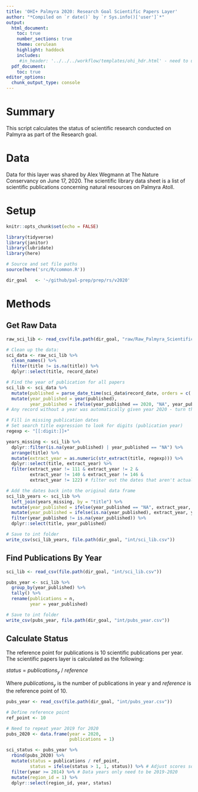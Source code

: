 ```yaml
---
title: 'OHI+ Palmyra 2020: Research Goal Scientific Papers Layer'
author: "*Compiled on `r date()` by `r Sys.info()['user']`*"
output: 
  html_document:
    toc: true
    number_sections: true
    theme: cerulean
    highlight: haddock
    includes: 
     #in_header: '../../../workflow/templates/ohi_hdr.html' - need to update this
  pdf_document:
    toc: true
editor_options: 
  chunk_output_type: console
---
```


# Summary

This script calculates the status of scientific research conducted on Palmyra as part of the Research goal.      

# Data 

Data for this layer was shared by Alex Wegmann at The Nature Conservancy on June 17, 2020. The scientific library data sheet is a list of scientific publications concerning natural resources on Palmyra Atoll.        

# Setup

```r
knitr::opts_chunk$set(echo = FALSE)

library(tidyverse)
library(janitor)
library(lubridate)
library(here)

# Source and set file paths
source(here('src/R/common.R'))

dir_goal   <- '~/github/pal-prep/prep/rs/v2020'
```

# Methods

## Get Raw Data

```r

raw_sci_lib <- read_csv(file.path(dir_goal, "raw/Raw_Palmyra_Scientific_Library.csv"))

# Clean up the data:
sci_data <- raw_sci_lib %>% 
  clean_names() %>% 
  filter(title != is.na(title)) %>% 
  dplyr::select(title, record_date)

# Find the year of publication for all papers
sci_lib <- sci_data %>% 
  mutate(published = parse_date_time(sci_data$record_date, orders = c('y', 'dm', 'dmy', 'my'))) %>% 
  mutate(year_published = year(published),
         year_published = ifelse(year_published == 2020, "NA", year_published))
# Any record without a year was automatically given year 2020 - turn these to NA so we can find the correct year 

# Fill in missing publication dates
# Set search title expression to look for digits (publication year)
regexp <- "[[:digit:]]+"

years_missing <- sci_lib %>% 
  dplyr::filter(is.na(year_published) | year_published == "NA") %>% 
  arrange(title) %>% 
  mutate(extract_year = as.numeric(str_extract(title, regexp))) %>% 
  dplyr::select(title, extract_year) %>% 
  filter(extract_year != 111 & extract_year != 2 &
         extract_year != 140 & extract_year != 146 &
         extract_year != 122) # filter out the dates that aren't actually dates 

# Add the dates back into the original data frame 
sci_lib_years <- sci_lib %>% 
  left_join(years_missing, by = "title") %>% 
  mutate(year_published = ifelse(year_published == "NA", extract_year, year_published)) %>% 
  mutate(year_published = ifelse(is.na(year_published), extract_year, year_published)) %>% 
  filter(year_published != is.na(year_published)) %>% 
  dplyr::select(title, year_published) 

# Save to int folder 
write_csv(sci_lib_years, file.path(dir_goal, "int/sci_lib.csv"))
```

## Find Publications By Year

```r

sci_lib <- read_csv(file.path(dir_goal, "int/sci_lib.csv"))

pubs_year <- sci_lib %>% 
  group_by(year_published) %>% 
  tally() %>% 
  rename(publications = n,
         year = year_published)

# Save to int folder
write_csv(pubs_year, file.path(dir_goal, "int/pubs_year.csv"))
```

## Calculate Status 

The reference point for publications is 10 scientific publications per year. The scientific papers layer is calculated as the following:   

$status~=~publications_{y}~/~reference$   

Where $publications_{y}$ is the number of publications in year y and $reference$ is the reference point of 10.   

```r

pubs_year <- read_csv(file.path(dir_goal, "int/pubs_year.csv"))

# Define reference point 
ref_point <- 10

# Need to repeat year 2019 for 2020
pubs_2020 <- data.frame(year = 2020,
                        publications = 1)

sci_status <- pubs_year %>% 
  rbind(pubs_2020) %>% 
  mutate(status = publications / ref_point,
         status = ifelse(status > 1, 1, status)) %>% # Adjust scores so they don't go above 1
  filter(year >= 2014) %>% # Data years only need to be 2019-2020
  mutate(region_id = 1) %>% 
  dplyr::select(region_id, year, status)
```

